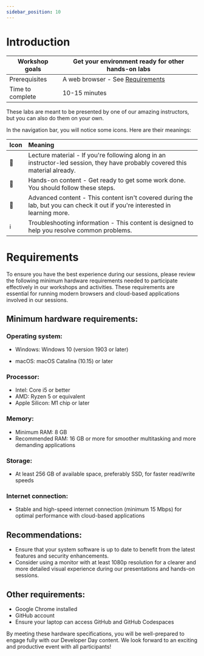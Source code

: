 ```yaml
---
sidebar_position: 10
---
```

# Introduction

|Workshop goals|Get your environment ready for other hands-on labs|
|-|-|
|Prerequisites|A web browser - See [Requirements](#minimum-hardware-requirements)|
|Time to complete|10-15 minutes|

These labs are meant to be presented by one of our amazing instructors, but you can also do them on your own.

In the navigation bar, you will notice some icons. Here are their meanings:

|Icon|Meaning|
|-|:-|
|📘|Lecture material - If you're following along in an instructor-led session, they have probably covered this material already.|
|👐|Hands-on content - Get ready to get some work done. You should follow these steps.|
|🦸|Advanced content - This content isn't covered during the lab, but you can check it out if you're interested in learning more.|
|ℹ️|Troubleshooting information - This content is designed to help you resolve common problems. |
# Requirements

To ensure you have the best experience during our sessions, please review the following minimum hardware requirements needed to participate effectively in our workshops and activities. These requirements are essential for running modern browsers and cloud-based applications involved in our sessions.

## Minimum hardware requirements:

### Operating system:

- Windows: Windows 10 (version 1903 or later)

- macOS: macOS Catalina (10.15) or later

### Processor:

- Intel: Core i5 or better
- AMD: Ryzen 5 or equivalent
- Apple Silicon: M1 chip or later

### Memory:
- Minimum RAM: 8 GB
- Recommended RAM: 16 GB or more for smoother multitasking and more demanding applications

### Storage:

- At least 256 GB of available space, preferably SSD, for faster read/write speeds

### Internet connection:

- Stable and high-speed internet connection (minimum 15 Mbps) for optimal performance with cloud-based applications

## Recommendations:

- Ensure that your system software is up to date to benefit from the latest features and security enhancements.
- Consider using a monitor with at least 1080p resolution for a clearer and more detailed visual experience during our presentations and hands-on sessions.

## Other requirements:

* Google Chrome installed
* GitHub account
* Ensure your laptop can access GitHub and GitHub Codespaces

By meeting these hardware specifications, you will be well-prepared to engage fully with our Developer Day content. We look forward to an exciting and productive event with all participants!
